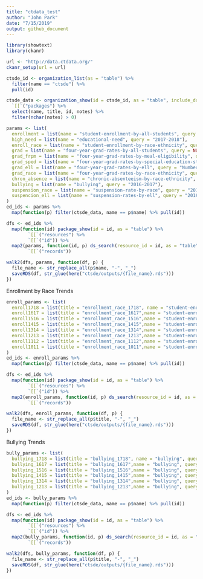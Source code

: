 ```yaml
---
title: "ctdata_test"
author: "John Park"
date: "7/15/2019"
output: github_document
---
```


```r
library(showtext)
library(ckanr)

url <- "http://data.ctdata.org/"
ckanr_setup(url = url)

ctsde_id <- organization_list(as = "table") %>%
  filter(name == "ctsde") %>%
  pull(id)

ctsde_data <- organization_show(id = ctsde_id, as = "table", include_datasets = T) %>%
  `[[`("packages") %>%
  select(name, title, id, notes) %>% 
  filter(nchar(notes) > 0)
```

```r
params <- list(
  enrollment = list(name = "student-enrollment-by-all-students", query = "2017-2018"),
  high_need = list(name = "educational-need", query = "2017-2018"),
  enroll_race = list(name = "student-enrollment-by-race-ethnicity", query = "2017-2018"),
  grad = list(name = "four-year-grad-rates-by-all-students", query = NULL),
  grad_frpm = list(name = "four-year-grad-rates-by-meal-eligibility", query = "Number"),
  grad_sped = list(name = "four-year-grad-rates-by-special-education-status", query = "Number"),
  grad_ell = list(name = "four-year-grad-rates-by-ell", query = "Number"),
  grad_race = list(name = "four-year-grad-rates-by-race-ethnicity", query = "Number"),
  chron_absence = list(name = "chronic-absenteeism-by-race-ethnicity", query = "2017-2018"),
  bullying = list(name = "bullying", query = "2016-2017"),
  suspension_race = list(name = "suspension-rate-by-race", query = "2016-2017"),
  suspencion_ell = list(name = "suspension-rates-by-ell", query = "2016-2017")
)
ed_ids <- params %>%
  map(function(p) filter(ctsde_data, name == p$name) %>% pull(id))
```

```r
dfs <- ed_ids %>%
  map(function(id) package_show(id = id, as = "table") %>%
        `[[`("resources") %>%
        `[[`("id")) %>%
  map2(params, function(id, p) ds_search(resource_id = id, as = "table", limit = 50000, q = p$q) %>%
        `[[`("records"))
```

```r
walk2(dfs, params, function(df, p) {
  file_name <- str_replace_all(p$name, "-", "_")
  saveRDS(df, str_glue(here("ctsde/outputs/{file_name}.rds")))
})
```

Enrollment by Race Trends
```r
enroll_params <- list(
  enroll1718 = list(title = "enrollment_race_1718", name = "student-enrollment-by-race-ethnicity", query = "2017-2018"),
  enroll1617 = list(title = "enrollment_race_1617",name = "student-enrollment-by-race-ethnicity", query = "2016-2017"),
  enroll1516 = list(title = "enrollment_race_1516",name = "student-enrollment-by-race-ethnicity", query = "2015-2016"),
  enroll1415 = list(title = "enrollment_race_1415",name = "student-enrollment-by-race-ethnicity", query = "2014-2015"),
  enroll1314 = list(title = "enrollment_race_1314",name = "student-enrollment-by-race-ethnicity", query = "2013-2014"),
  enroll1213 = list(title = "enrollment_race_1213",name = "student-enrollment-by-race-ethnicity", query = "2012-2013"),
  enroll1112 = list(title = "enrollment_race_1112",name = "student-enrollment-by-race-ethnicity", query = "2011-2012"),
  enroll1011 = list(title = "enrollment_race_1011",name = "student-enrollment-by-race-ethnicity", query = "2010-2011")
)
ed_ids <- enroll_params %>%
  map(function(p) filter(ctsde_data, name == p$name) %>% pull(id))
```
```r
dfs <- ed_ids %>%
  map(function(id) package_show(id = id, as = "table") %>%
        `[[`("resources") %>%
        `[[`("id")) %>%
  map2(enroll_params, function(id, p) ds_search(resource_id = id, as = "table", limit = 50000, q = p$q) %>%
        `[[`("records"))
```
```r
walk2(dfs, enroll_params, function(df, p) {
  file_name <- str_replace_all(p$title, "-", "_")
  saveRDS(df, str_glue(here("ctsde/outputs/{file_name}.rds")))
})
```

Bullying Trends
```r
bully_params <- list(
  bullying_1718 = list(title = "bullying_1718", name = "bullying", query = "2017-2018"),
  bullying_1617 = list(title = "bullying_1617",name = "bullying", query = "2016-2017"),
  bullying_1516 = list(title = "bullying_1516",name = "bullying", query = "2015-2016"),
  bullying_1415 = list(title = "bullying_1415",name = "bullying", query = "2014-2015"),
  bullying_1314 = list(title = "bullying_1314",name = "bullying", query = "2013-2014"),
  bullying_1213 = list(title = "bullying_1213",name = "bullying", query = "2012-2013")
)
ed_ids <- bully_params %>%
  map(function(p) filter(ctsde_data, name == p$name) %>% pull(id))
```
```r
dfs <- ed_ids %>%
  map(function(id) package_show(id = id, as = "table") %>%
        `[[`("resources") %>%
        `[[`("id")) %>%
  map2(bully_params, function(id, p) ds_search(resource_id = id, as = "table", limit = 50000, q = p$q) %>%
        `[[`("records"))
```
```r
walk2(dfs, bully_params, function(df, p) {
  file_name <- str_replace_all(p$title, "-", "_")
  saveRDS(df, str_glue(here("ctsde/outputs/{file_name}.rds")))
})
```

